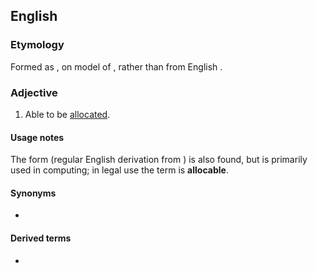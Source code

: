 ==English==

===Etymology===
Formed as {{suffix|allocare|able|lang=en}}, on model of {{etyl|la|en}} {{m|la|allocare}}, rather than from English {{m|en|allocate}}.

===Adjective===
{{en-adj|-}}

# Able to be [[allocated]].

====Usage notes====
The form {{m|en|allocatable}} (regular English derivation from {{m|en|allocate}}) is also found, but is primarily used in computing; in legal use the term is '''allocable'''.

====Synonyms====
* {{l|en|allocatable}} {{qualifier|chiefly computing}}

====Derived terms====
* {{l|en|allocability}}